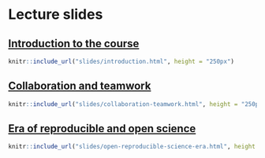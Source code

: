 # Lecture slides {#lecture-slides}

## [Introduction to the course](slides/introduction.html) {-}

```r
knitr::include_url("slides/introduction.html", height = "250px")
```

## [Collaboration and teamwork](slides/collaboration-teamwork.html) {-}

```r
knitr::include_url("slides/collaboration-teamwork.html", height = "250px")
```

## [Era of reproducible and open science](slides/open-reproducible-science-era.html) {-}

```r
knitr::include_url("slides/open-reproducible-science-era.html", height = "250px")
```
